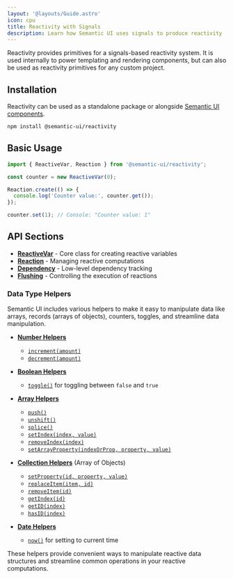 ```yaml
---
layout: '@layouts/Guide.astro'
icon: cpu
title: Reactivity with Signals
description: Learn how Semantic UI uses signals to produce reactivity
---
```


Reactivity provides primitives for a signals-based reactivity system. It is used internally to power templating and rendering components, but can also be used as reactivity primitives for any custom project.

## Installation

Reactivity can be used as a standalone package or alongside [Semantic UI components](/components).

```bash
npm install @semantic-ui/reactivity
```

## Basic Usage

```javascript
import { ReactiveVar, Reaction } from '@semantic-ui/reactivity';

const counter = new ReactiveVar(0);

Reaction.create(() => {
  console.log('Counter value:', counter.get());
});

counter.set(1); // Console: "Counter value: 1"
```

## API Sections

* **[ReactiveVar](/api/reactivity/reactive-var)** - Core class for creating reactive variables
* **[Reaction](/api/reactivity/reaction)** - Managing reactive computations
* **[Dependency](/api/reactivity/dependency)** - Low-level dependency tracking
* **[Flushing](/api/reactivity/flushing)** - Controlling the execution of reactions

### Data Type Helpers

Semantic UI includes various helpers to make it easy to manipulate data like arrays, records (arrays of objects), counters, toggles, and streamline data manipulation.

* **[Number Helpers](/api/reactivity/number-helpers)**
  - [`increment(amount)`](/api/reactivity/number-helpers#increment)
  - [`decrement(amount)`](/api/reactivity/number-helpers#decrement)

* **[Boolean Helpers](/api/reactivity/boolean-helpers)**
  - [`toggle()`](/api/reactivity/boolean-helpers#toggle) for toggling between `false` and `true`

* **[Array Helpers](/api/reactivity/array-helpers)**
  - [`push()`](/api/reactivity/array-helpers#push)
  - [`unshift()`](/api/reactivity/array-helpers#unshift)
  - [`splice()`](/api/reactivity/array-helpers#splice)
  - [`setIndex(index, value)`](/api/reactivity/array-helpers#setindex)
  - [`removeIndex(index)`](/api/reactivity/array-helpers#removeindex)
  - [`setArrayProperty(indexOrProp, property, value)`](/api/reactivity/array-helpers#setarrayproperty)

* **[Collection Helpers](/api/reactivity/collection-helpers)** (Array of Objects)
  - [`setProperty(id, property, value)`](/api/reactivity/collection-helpers#setproperty)
  - [`replaceItem(item, id)`](/api/reactivity/collection-helpers#replaceitem)
  - [`removeItem(id)`](/api/reactivity/collection-helpers#removeitem)
  - [`getIndex(id)`](/api/reactivity/collection-helpers#getindex)
  - [`getID(index)`](/api/reactivity/collection-helpers#getid)
  - [`hasID(index)`](/api/reactivity/collection-helpers#hasid)

* **[Date Helpers](/api/reactivity/date-helpers)**
  - [`now()`](/api/reactivity/date-helpers#now) for setting to current time

These helpers provide convenient ways to manipulate reactive data structures and streamline common operations in your reactive computations.

